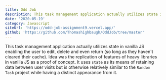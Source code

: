 ```yaml
---
title: Odd Job
description: This task management application actually utilizes state in vanilla JS enabling the user to edit, delete and even return (so long as they haven't cleared their cache). Idea was the replication of features of heavy libraries in vanilla JS as a proof of concept. It uses `state` as its means of retaining data between user visits but is otherwise relatively similar to the `Random Task` project while having a distinct appearance from it.
date: '2020-05-19'
category: Javascript
siteUrl: 'https://odd-job-assignment9.vercel.app/'
github: 'https://github.com/Thomashighbaugh/OddJob/tree/master'
---
```


This task management application actually utilizes state in vanilla JS enabling the user to edit, delete and even return (so long as they haven't cleared their cache). Idea was the replication of features of heavy libraries in vanilla JS as a proof of concept. It uses `state` as its means of retaining data between user visits but is otherwise relatively similar to the `Random Task` project while having a distinct appearance from it.
